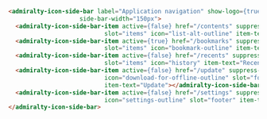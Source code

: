 ```html
<admiralty-icon-side-bar label="Application navigation" show-logo={true} logoImgUrl="/svg/UKHO crest.svg"
                    side-bar-width="150px">
  <admiralty-icon-side-bar-item active={false} href="/contents" suppress-redirect={true}
                           slot="items" icon="list-alt-outline" item-text="Contents"></admiralty-icon-side-bar-item>
  <admiralty-icon-side-bar-item active={true} href="/bookmarks" suppress-redirect={true}
                           slot="items" icon="bookmark-outline" item-text="Bookmarks"></admiralty-icon-side-bar-item>
  <admiralty-icon-side-bar-item active={false} href="/recents" suppress-redirect={true}
                           slot="items" icon="history" item-text="Recents"></admiralty-icon-side-bar-item>
  <admiralty-icon-side-bar-item active={false} href="/update" suppress-redirect={true}
                           icon="download-for-offline-outline" slot="footer"
                           item-text="Update"></admiralty-icon-side-bar-item>
  <admiralty-icon-side-bar-item active={false} href="/settings" suppress-redirect={true}
                           icon="settings-outline" slot="footer" item-text="Settings"></admiralty-icon-side-bar-item>
</admiralty-icon-side-bar>
```
